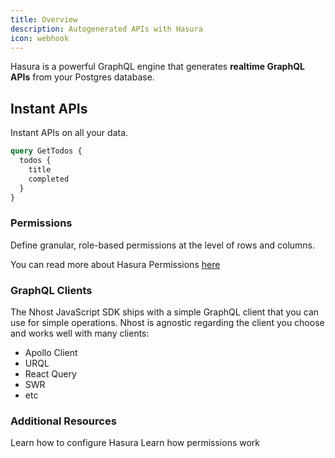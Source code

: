 ```yaml
---
title: Overview
description: Autogenerated APIs with Hasura
icon: webhook
---
```


Hasura is a powerful GraphQL engine that generates **realtime GraphQL APIs** from your Postgres database.

## Instant APIs

Instant APIs on all your data.

```graphql
query GetTodos {
  todos {
    title
    completed
  }
}
```

### Permissions

Define granular, role-based permissions at the level of rows and columns.

You can read more about Hasura Permissions [here](/products/graphql/permissions)

### GraphQL Clients

The Nhost JavaScript SDK ships with a simple GraphQL client that you can use for simple operations. Nhost is agnostic regarding the client you choose and works well with many clients:

- Apollo Client
- URQL
- React Query
- SWR
- etc


### Additional Resources

<CardGroup cols={2}>
  <Card title="Configuring Hasura" href="/products/graphql/configuring-hasura">
  Learn how to configure Hasura
  </Card>

  <Card title="Permissions" href="/products/graphql/permissions">
  Learn how permissions work
  </Card>
</CardGroup>

